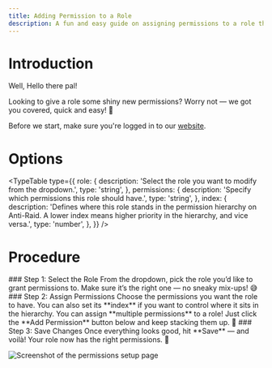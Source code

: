 ```yaml
---
title: Adding Permission to a Role
description: A fun and easy guide on assigning permissions to a role through the website.
---
```


# Introduction

Well, Hello there pal!

Looking to give a role some shiny new permissions? Worry not — we got you covered, quick and easy! 💪  

Before we start, make sure you're logged in to our [website](https://antiraid.xyz).  

# Options

<TypeTable
  type={{
    role: {
      description:
        'Select the role you want to modify from the dropdown.',
      type: 'string',
    },
    permissions: {
      description:
        'Specify which permissions this role should have.',
      type: 'string',
    },
    index: {
      description:
        'Defines where this role stands in the permission hierarchy on Anti-Raid. A lower index means higher priority in the hierarchy, and vice versa.',
      type: 'number',
    },
  }}
/>

# Procedure

<Steps>
  <Step>
    ### Step 1: Select the Role  
    From the dropdown, pick the role you’d like to grant permissions to. Make sure it’s the right one — no sneaky mix-ups! 😅
  </Step>

  <Step>
    ### Step 2: Assign Permissions  
    Choose the permissions you want the role to have.  
    You can also set its **index** if you want to control where it sits in the hierarchy.
  </Step>

  <Callout title="Pro Tip 💡" type="info">
    You can assign **multiple permissions** to a role!  
    Just click the **Add Permission** button below and keep stacking them up. 🚀
  </Callout>

  <Step>
    ### Step 3: Save Changes  
    Once everything looks good, hit **Save** — and voilà! Your role now has the right permissions. 🎉
  </Step>
</Steps>

![Screenshot of the permissions setup page](/adding-perms-site.png)
